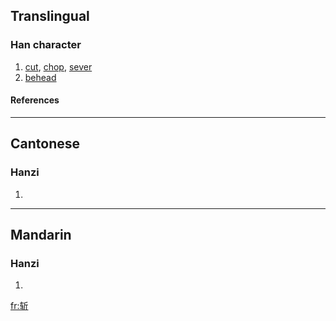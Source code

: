 {{see|斬}}

==Translingual==
===Han character===
{{Han char|rn=69|rad=斤|as=04|sn=8|four=|canj=大手竹一中 (KQHML)}}
# [[cut]], [[chop]], [[sever]]
# [[behead]]
====References====
{{Han ref|kx=0479.111|hdz=32023.070|uh=65A9|ud=26025}}

----
==Cantonese==
===Hanzi===
{{yue-hanzi|jyut=|y=jaam2}}
# {{defn|Cantonese}}

----
==Mandarin==
===Hanzi===
{{cmn-hanzi|tra=斬|pin=[[zhǎn]] ([[zhan3]])|wg=chan<sup>3</sup>}}
# {{defn|Mandarin}}

[[fr:斩]]